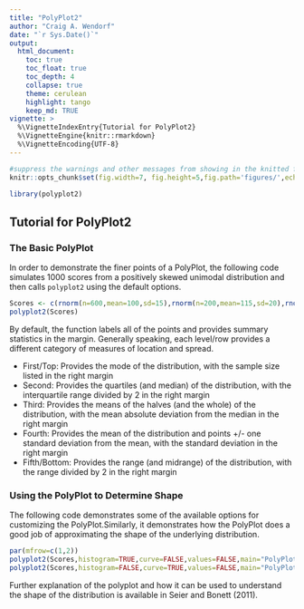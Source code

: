 ```yaml
---
title: "PolyPlot2"
author: "Craig A. Wendorf"
date: "`r Sys.Date()`"
output:
  html_document:
    toc: true
    toc_float: true
    toc_depth: 4
    collapse: true
    theme: cerulean
    highlight: tango
    keep_md: TRUE
vignette: >
  %\VignetteIndexEntry{Tutorial for PolyPlot2}
  %\VignetteEngine{knitr::rmarkdown}
  %\VignetteEncoding{UTF-8}
---
```


```r
#suppress the warnings and other messages from showing in the knitted file.
knitr::opts_chunk$set(fig.width=7, fig.height=5,fig.path='figures/',echo=TRUE,warning=FALSE,message=FALSE)
```

```r
library(polyplot2)
```

## Tutorial for PolyPlot2

### The Basic PolyPlot

In order to demonstrate the finer points of a PolyPlot, the following code simulates 1000 scores from a positively skewed unimodal distribution and then calls `polyplot2` using the default options.

```r
Scores <- c(rnorm(n=600,mean=100,sd=15),rnorm(n=200,mean=115,sd=20),rnorm(n=200,mean=130,sd=25))
polyplot2(Scores)
```

By default, the function labels all of the points and provides summary statistics in the margin. Generally speaking, each level/row provides a different category of measures of location and spread.

- First/Top: Provides the mode of the distribution, with the sample size listed in the right margin
- Second: Provides the quartiles (and median) of the distribution, with the interquartile range divided by 2 in the right margin
- Third: Provides the means of the halves (and the whole) of the distribution, with the mean absolute deviation from the median in the right margin
- Fourth: Provides the mean of the distribution and points +/- one standard deviation from the mean, with the standard deviation in the right margin
- Fifth/Bottom: Provides the range (and midrange) of the distribution, with the range divided by 2 in the right margin

### Using the PolyPlot to Determine Shape

The following code demonstrates some of the available options for customizing the PolyPlot.Similarly, it demonstrates how the PolyPlot does a good job of approximating the shape of the underlying distribution.

```r
par(mfrow=c(1,2))
polyplot2(Scores,histogram=TRUE,curve=FALSE,values=FALSE,main="PolyPlot2 plus Histogram",col="darkblue",bg="darkgoldenrod")
polyplot2(Scores,histogram=FALSE,curve=TRUE,values=FALSE,main="PolyPlot2 plus Density Curve",col="darkblue",bg="darkgoldenrod")
```

Further explanation of the polyplot and how it can be used to understand the shape of the distribution is available in Seier and Bonett (2011).
